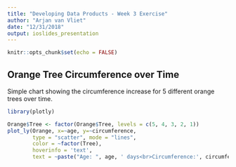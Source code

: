 ```yaml
---
title: "Developing Data Products - Week 3 Exercise"
author: "Arjan van Vliet"
date: "12/31/2018"
output: ioslides_presentation
---
```


```r
knitr::opts_chunk$set(echo = FALSE)
```

## Orange Tree Circumference over Time

Simple chart showing the circumference increase for 5 different orange trees over time.

```r
library(plotly)

Orange$Tree <- factor(Orange$Tree, levels = c(5, 4, 3, 2, 1))
plot_ly(Orange, x=~age, y=~circumference,
        type = "scatter", mode = "lines",
        color = ~factor(Tree),
        hoverinfo = 'text',
        text = ~paste("Age: ", age, ' days<br>Circumference:', circumference, ' mm'))
```

